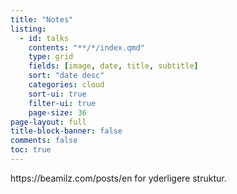 ```yaml
---
title: "Notes"
listing:
  - id: talks
    contents: "**/*/index.qmd"
    type: grid
    fields: [image, date, title, subtitle]
    sort: "date desc"
    categories: cloud
    sort-ui: true
    filter-ui: true
    page-size: 36
page-layout: full
title-block-banner: false
comments: false
toc: true
---
```

https://beamilz.com/posts/en  for yderligere struktur.

::: {#notes}
:::
